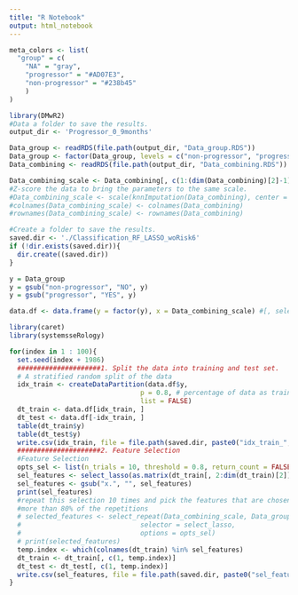 ```yaml
---
title: "R Notebook"
output: html_notebook
---
```


```r
meta_colors <- list(
  "group" = c(
    "NA" = "gray", 
    "progressor" = "#AD07E3",
    "non-progressor" = "#238b45"
    )
)
``` 



```r
library(DMwR2)
#Data a folder to save the results.
output_dir <- 'Progressor_0_9months'

Data_group <- readRDS(file.path(output_dir, "Data_group.RDS"))
Data_group <- factor(Data_group, levels = c("non-progressor", "progressor"))
Data_combining <- readRDS(file.path(output_dir, "Data_combining.RDS"))

Data_combining_scale <- Data_combining[, c(1:(dim(Data_combining)[2]-1))]
#Z-score the data to bring the parameters to the same scale.
#Data_combining_scale <- scale(knnImputation(Data_combining), center = TRUE, scale = TRUE)
#colnames(Data_combining_scale) <- colnames(Data_combining)
#rownames(Data_combining_scale) <- rownames(Data_combining)
```

```r
#Create a folder to save the results.
saved.dir <- './Classification_RF_LASSO_woRisk6'
if (!dir.exists(saved.dir)){
  dir.create((saved.dir))
}
```



```r

y = Data_group
y = gsub("non-progressor", "NO", y)
y = gsub("progressor", "YES", y)

data.df <- data.frame(y = factor(y), x = Data_combining_scale) #[, selected_features]) 15
```







```r
library(caret)
library(systemsseRology)

for(index in 1 : 100){
  set.seed(index + 1986)
  #####################1. Split the data into training and test set.
  # A stratified random split of the data
  idx_train <- createDataPartition(data.df$y,
                                 p = 0.8, # percentage of data as training
                                 list = FALSE)
  dt_train <- data.df[idx_train, ]
  dt_test <- data.df[-idx_train, ]
  table(dt_train$y)
  table(dt_test$y)
  write.csv(idx_train, file = file.path(saved.dir, paste0("idx_train_", toString(index), ".csv")))
  #####################2. Feature Selection
  #Feature Selection
  opts_sel <- list(n_trials = 10, threshold = 0.8, return_count = FALSE)
  sel_features <- select_lasso(as.matrix(dt_train[, 2:dim(dt_train)[2]]), dt_train$y)
  sel_features <- gsub("x.", "", sel_features)
  print(sel_features)
  #repeat this selection 10 times and pick the features that are chosen in
  #more than 80% of the repetitions
  # selected_features <- select_repeat(Data_combining_scale, Data_group,
  #                              selector = select_lasso,
  #                              options = opts_sel)
  # print(selected_features)
  temp.index <- which(colnames(dt_train) %in% sel_features)
  dt_train <- dt_train[, c(1, temp.index)]
  dt_test <- dt_test[, c(1, temp.index)]
  write.csv(sel_features, file = file.path(saved.dir, paste0("sel_features_", toString(index), ".csv")))
}
```

